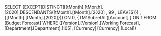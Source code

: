 SELECT {EXCEPT(DISTINCT({[tMonth].[tMonth].[2020],DESCENDANTS([tMonth].[tMonth].[2020] , 99 , LEAVES)}) , {[tMonth].[tMonth].[2020]})} ON 0, {TM1SubsetAll([Account])} ON 1 FROM [Budget Forecast] WHERE ([Version].[Version].[Working Forecast], [Department].[Department].[105], [Currency].[Currency].[Local])